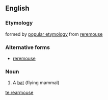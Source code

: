 ==English==

===Etymology===
formed by [[popular etymology]] from [[reremouse]]

===Alternative forms===
* [[reremouse]]

===Noun===
{{en-noun|reremice}}

# {{obsolete}} A [[bat]] (flying mammal)

[[te:rearmouse]]